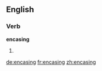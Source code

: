 ==English==

===Verb===
'''encasing'''

# {{present participle of|[[encase]]}}

[[de:encasing]]
[[fr:encasing]]
[[zh:encasing]]